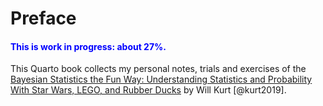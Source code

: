 # Preface {.unnumbered}

::: {.callout-note style="color: blue;"}
#### This is work in progress: about 27%.
:::

This Quarto book collects my personal notes, trials and exercises of the
[Bayesian Statistics the Fun Way: Understanding Statistics and
Probability With Star Wars, LEGO, and Rubber
Ducks](https://www.amazon.de/Bayesian-Statistics-Fun-Will-Kurt/l) by
Will Kurt [@kurt2019].
